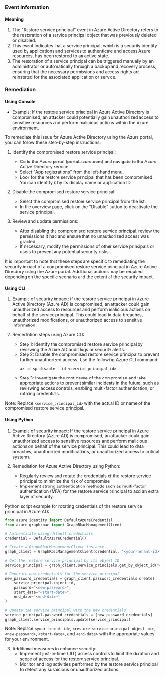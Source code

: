 
### Event Information

#### Meaning

1. The "Restore service principal" event in Azure Active Directory refers to the restoration of a service principal object that was previously deleted or disabled.
2. This event indicates that a service principal, which is a security identity used by applications and services to authenticate and access Azure resources, has been restored to an active state.
3. The restoration of a service principal can be triggered manually by an administrator or automatically through a backup and recovery process, ensuring that the necessary permissions and access rights are reinstated for the associated application or service.

### Remediation

#### Using Console

- Example: If the restore service principal in Azure Active Directory is compromised, an attacker could potentially gain unauthorized access to sensitive resources and perform malicious actions within the Azure environment.

To remediate this issue for Azure Active Directory using the Azure portal, you can follow these step-by-step instructions:

1. Identify the compromised restore service principal:
   - Go to the Azure portal (portal.azure.com) and navigate to the Azure Active Directory service.
   - Select "App registrations" from the left-hand menu.
   - Look for the restore service principal that has been compromised. You can identify it by its display name or application ID.

2. Disable the compromised restore service principal:
   - Select the compromised restore service principal from the list.
   - In the overview page, click on the "Disable" button to deactivate the service principal.

3. Review and update permissions:
   - After disabling the compromised restore service principal, review the permissions it had and ensure that no unauthorized access was granted.
   - If necessary, modify the permissions of other service principals or users to prevent any potential security risks.

It is important to note that these steps are specific to remediating the security impact of a compromised restore service principal in Azure Active Directory using the Azure portal. Additional actions may be required depending on the specific scenario and the extent of the security impact.

#### Using CLI

1. Example of security impact: If the restore service principal in Azure Active Directory (Azure AD) is compromised, an attacker could gain unauthorized access to resources and perform malicious actions on behalf of the service principal. This could lead to data breaches, unauthorized modifications, or unauthorized access to sensitive information.

2. Remediation steps using Azure CLI:
   - Step 1: Identify the compromised restore service principal by reviewing the Azure AD audit logs or security alerts.
   - Step 2: Disable the compromised restore service principal to prevent further unauthorized access. Use the following Azure CLI command:
     ```
     az ad sp disable --id <service_principal_id>
     ```
   - Step 3: Investigate the root cause of the compromise and take appropriate actions to prevent similar incidents in the future, such as reviewing access controls, enabling multi-factor authentication, or rotating credentials.

Note: Replace `<service_principal_id>` with the actual ID or name of the compromised restore service principal.

#### Using Python

1. Example of security impact: If the restore service principal in Azure Active Directory (Azure AD) is compromised, an attacker could gain unauthorized access to sensitive resources and perform malicious actions on behalf of the service principal. This could lead to data breaches, unauthorized modifications, or unauthorized access to critical systems.

2. Remediation for Azure Active Directory using Python:
   - Regularly review and rotate the credentials of the restore service principal to minimize the risk of compromise.
   - Implement strong authentication methods such as multi-factor authentication (MFA) for the restore service principal to add an extra layer of security.

Python script example for rotating credentials of the restore service principal in Azure AD:

```python
from azure.identity import DefaultAzureCredential
from azure.graphrbac import GraphRbacManagementClient

# Authenticate using default credentials
credential = DefaultAzureCredential()

# Create a GraphRbacManagementClient instance
graph_client = GraphRbacManagementClient(credential, "<your-tenant-id>")

# Get the restore service principal by its object ID
service_principal = graph_client.service_principals.get_by_object_id("<restore-service-principal-object-id>")

# Generate new credentials for the service principal
new_password_credentials = graph_client.password_credentials.create(
    service_principal.object_id,
    password="<new-password>",
    start_date="<start-date>",
    end_date="<end-date>"
)

# Update the service principal with the new credentials
service_principal.password_credentials = [new_password_credentials]
graph_client.service_principals.update(service_principal)
```

Note: Replace `<your-tenant-id>`, `<restore-service-principal-object-id>`, `<new-password>`, `<start-date>`, and `<end-date>` with the appropriate values for your environment.

3. Additional measures to enhance security:
   - Implement just-in-time (JIT) access controls to limit the duration and scope of access for the restore service principal.
   - Monitor and log activities performed by the restore service principal to detect any suspicious or unauthorized actions.


